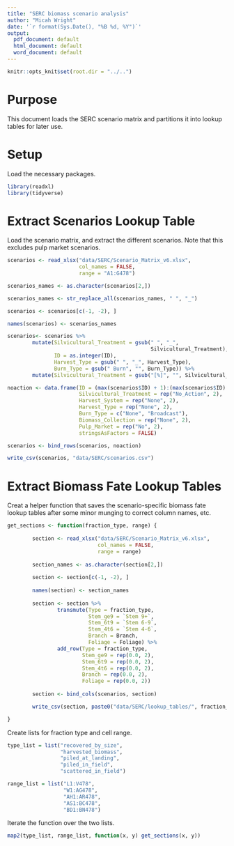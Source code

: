 ```yaml
---
title: "SERC biomass scenario analysis"
author: "Micah Wright"
date: '`r format(Sys.Date(), "%B %d, %Y")`'
output:
  pdf_document: default
  html_document: default
  word_document: default
---
```


```r
knitr::opts_knit$set(root.dir = "../..")
```

# Purpose

This document loads the SERC scenario matrix and partitions it into lookup tables for later use.

# Setup

Load the necessary packages.

```r
library(readxl)
library(tidyverse)
```

# Extract Scenarios Lookup Table

Load the scenario matrix, and extract the different scenarios. Note that this excludes pulp market scenarios.

```r
scenarios <- read_xlsx("data/SERC/Scenario_Matrix_v6.xlsx",
                       col_names = FALSE, 
                       range = "A1:G478")

scenarios_names <- as.character(scenarios[2,])

scenarios_names <- str_replace_all(scenarios_names, " ", "_")

scenarios <- scenarios[c(-1, -2), ]

names(scenarios) <- scenarios_names

scenarios<- scenarios %>%
        mutate(Silvicultural_Treatment = gsub(" ", "_", 
                                              Silvicultural_Treatment),
               ID = as.integer(ID),
               Harvest_Type = gsub(" ", "_", Harvest_Type),
               Burn_Type = gsub(" Burn", "", Burn_Type)) %>%
        mutate(Silvicultural_Treatment = gsub("[%]", "", Silvicultural_Treatment))

noaction <- data.frame(ID = (max(scenarios$ID) + 1):(max(scenarios$ID) + 2),
                       Silvicultural_Treatment = rep("No_Action", 2),
                       Harvest_System = rep("None", 2),
                       Harvest_Type = rep("None", 2),
                       Burn_Type = c("None", "Broadcast"),
                       Biomass_Collection = rep("None", 2),
                       Pulp_Market = rep("No", 2),
                       stringsAsFactors = FALSE)

scenarios <- bind_rows(scenarios, noaction)

write_csv(scenarios, "data/SERC/scenarios.csv")
```

# Extract Biomass Fate Lookup Tables

Creat a helper function that saves the scenario-specific biomass fate lookup tables after some minor munging to correct column names, etc.

```r
get_sections <- function(fraction_type, range) {
        
        section <- read_xlsx("data/SERC/Scenario_Matrix_v6.xlsx",
                             col_names = FALSE, 
                             range = range)
        
        section_names <- as.character(section[2,])
        
        section <- section[c(-1, -2), ]
        
        names(section) <- section_names
        
        section <- section %>%
                transmute(Type = fraction_type,
                          Stem_ge9 = `Stem 9+`,
                          Stem_6t9 = `Stem 6-9`,
                          Stem_4t6 = `Stem 4-6`,
                          Branch = Branch,
                          Foliage = Foliage) %>%
                add_row(Type = fraction_type,
                        Stem_ge9 = rep(0.0, 2),
                        Stem_6t9 = rep(0.0, 2),
                        Stem_4t6 = rep(0.0, 2),
                        Branch = rep(0.0, 2),
                        Foliage = rep(0.0, 2))
        
        section <- bind_cols(scenarios, section)

        write_csv(section, paste0("data/SERC/lookup_tables/", fraction_type, ".csv"))

}
```

Create lists for fraction type and cell range.

```r
type_list = list("recovered_by_size",
                 "harvested_biomass",
                 "piled_at_landing",
                 "piled_in_field",
                 "scattered_in_field")

range_list = list("L1:V478",
                  "W1:AG478",
                  "AH1:AR478",
                  "AS1:BC478",
                  "BD1:BN478")
```

Iterate the function over the two lists.

```r
map2(type_list, range_list, function(x, y) get_sections(x, y)) 
```

